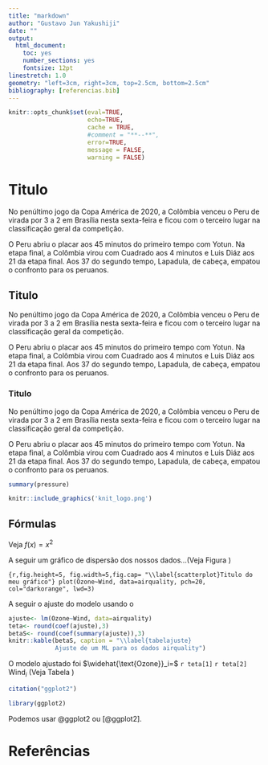 ```yaml
---
title: "markdown"
author: "Gustavo Jun Yakushiji"
date: ""
output: 
  html_document: 
    toc: yes
    number_sections: yes
    fontsize: 12pt
linestretch: 1.0
geometry: "left=3cm, right=3cm, top=2.5cm, bottom=2.5cm"
bibliography: [referencias.bib]
---
```


```r
knitr::opts_chunk$set(eval=TRUE,
                      echo=TRUE,
                      cache = TRUE,
                      #comment = "**--**",
                      error=TRUE,
                      message = FALSE,
                      warning = FALSE)
```

# Titulo
No penúltimo jogo da Copa América de 2020, a Colômbia venceu o Peru de virada por 3 a 2 em Brasília nesta sexta-feira e ficou com o terceiro lugar na classificação geral da competição.

O Peru abriu o placar aos 45 minutos do primeiro tempo com Yotun. Na etapa final, a Colômbia virou com Cuadrado aos 4 minutos e Luis Diáz aos 21 da etapa final. Aos 37 do segundo tempo, Lapadula, de cabeça, empatou o confronto para os peruanos.


## Titulo
No penúltimo jogo da Copa América de 2020, a Colômbia venceu o Peru de virada por 3 a 2 em Brasília nesta sexta-feira e ficou com o terceiro lugar na classificação geral da competição.

O Peru abriu o placar aos 45 minutos do primeiro tempo com Yotun. Na etapa final, a Colômbia virou com Cuadrado aos 4 minutos e Luis Diáz aos 21 da etapa final. Aos 37 do segundo tempo, Lapadula, de cabeça, empatou o confronto para os peruanos.

### Titulo
No penúltimo jogo da Copa América de 2020, a Colômbia venceu o Peru de virada por 3 a 2 em Brasília nesta sexta-feira e ficou com o terceiro lugar na classificação geral da competição.

O Peru abriu o placar aos 45 minutos do primeiro tempo com Yotun. Na etapa final, a Colômbia virou com Cuadrado aos 4 minutos e Luis Diáz aos 21 da etapa final. Aos 37 do segundo tempo, Lapadula, de cabeça, empatou o confronto para os peruanos.

```r
summary(pressure)
```


```r
knitr::include_graphics('knit_logo.png')
```

## Fórmulas

Veja $f(x)=x^2$

A seguir um gráfico de dispersão dos nossos dados...(Veja Figura \ref{scatterplot})

```{r,fig.height=5, fig.width=5,fig.cap= "\\label{scatterplot}Titulo do meu gráfico"}
plot(Ozone~Wind, data=airquality, pch=20, 
     col="darkorange", lwd=3)
```

A seguir o ajuste do modelo usando o \textcolor{red}{software R}

```r
ajuste<- lm(Ozone~Wind, data=airquality)
teta<- round(coef(ajuste),3)
betaS<- round(coef(summary(ajuste)),3)
knitr::kable(betaS, caption = "\\label{tabelajuste}
             Ajuste de um ML para os dados airquality")
```

O modelo ajustado foi $\widehat{\text{Ozone}}_i=$ `r teta[1]` `r teta[2]` $\text{Wind}_i$ (Veja Tabela  \ref{tabelajuste})

```r
citation("ggplot2")
```

```r
library(ggplot2)
```


Podemos usar @ggplot2 ou [@ggplot2].  

# Referências